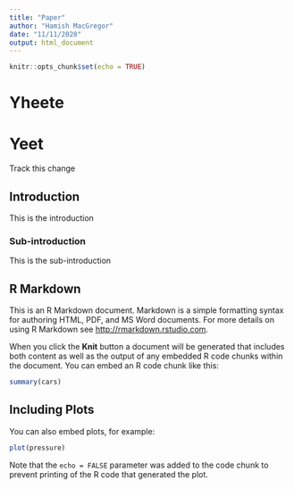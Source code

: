 ```yaml
---
title: "Paper"
author: "Hamish MacGregor"
date: "11/11/2020"
output: html_document
---
```


```r
knitr::opts_chunk$set(echo = TRUE)
```

# Yheete
# Yeet
Track this change

## Introduction
This is the introduction

### Sub-introduction
This is the sub-introduction


## R Markdown

This is an R Markdown document. Markdown is a simple formatting syntax for authoring HTML, PDF, and MS Word documents. For more details on using R Markdown see <http://rmarkdown.rstudio.com>.

When you click the **Knit** button a document will be generated that includes both content as well as the output of any embedded R code chunks within the document. You can embed an R code chunk like this:

```r
summary(cars)
```

## Including Plots

You can also embed plots, for example:

```r
plot(pressure)
```

Note that the `echo = FALSE` parameter was added to the code chunk to prevent printing of the R code that generated the plot.

